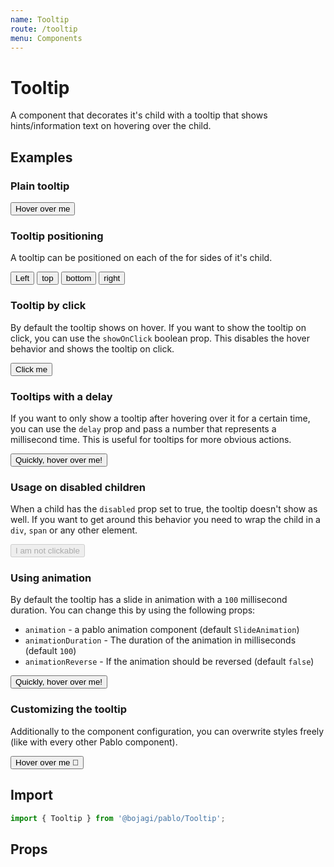 ```yaml
---
name: Tooltip
route: /tooltip
menu: Components
---
```



# Tooltip

A component that decorates it's child with a tooltip that shows hints/information text on hovering over the child.

## Examples

### Plain tooltip

<Playground>
  <Tooltip content="A tooltip shows on hovering (you just witnessed)">
    <Button color="plain">
      Hover over me
    </Button>
  </Tooltip>
</Playground>

### Tooltip positioning

A tooltip can be positioned on each of the for sides of it's child. 

<Playground>
  <Box display="flex" mx={-4}>
    <Tooltip side="left" content="Left tooltip">
      <Button mx={1} color="plain">
        Left
      </Button>
    </Tooltip>
    <Tooltip side="top" content="Top tooltip">
      <Button mx={1} color="plain">
        top
      </Button>
    </Tooltip>
    <Tooltip side="bottom" content="Bottom tooltip">
      <Button mx={1} color="plain">
        bottom
      </Button>
    </Tooltip>
    <Tooltip side="right" content="Right tooltip">
      <Button mx={1} color="plain">
        right
      </Button>
    </Tooltip>
  </Box>
</Playground>

### Tooltip by click

By default the tooltip shows on hover. If you want to show the tooltip on click, you can use the `showOnClick` boolean prop.
This disables the hover behavior and shows the tooltip on click.

<Playground>
  <Tooltip content="You only get me by click" showOnClick>
      <Button color="plain">
        Click me
      </Button>
    </Tooltip>
</Playground>

### Tooltips with a delay

If you want to only show a tooltip after hovering over it for a certain time, you can use the `delay` prop and pass
a number that represents a millisecond time. This is useful for tooltips for more obvious actions.

<Playground>
  <Tooltip content="Sorry for being late" delay={500}>
      <Button color="plain">
        Quickly, hover over me!
      </Button>
    </Tooltip>
</Playground>

### Usage on disabled children

When a child has the `disabled` prop set to true, the tooltip doesn't show as well. If you want to get around this
behavior you need to wrap the child in a `div`, `span` or any other element. 

<Playground>
  <Tooltip content="I'm not there!">
    <Button mx={1.5} color="plain" disabled={true}>
      I am not clickable
    </Button>
  </Tooltip>
</Playground>

### Using animation

By default the tooltip has a slide in animation with a `100` millisecond duration. You can change this by using the following props:

* `animation` - a pablo animation component (default `SlideAnimation`)
* `animationDuration` - The duration of the animation in milliseconds (default `100`)
* `animationReverse` - If the animation should be reversed (default `false`)

<Playground>
  <Tooltip content="I am really slow" animationDuration={5000}>
    <Button mx={1.5} color="plain">
      Quickly, hover over me!
    </Button>
  </Tooltip>
</Playground>


### Customizing the tooltip

Additionally to the component configuration, you can overwrite styles freely (like with every other Pablo component).

<Playground>
  <Tooltip
    content="I am very special"
    customStyles={{
      box: css`
        background-color: red;
        border-radius: 100px;
      `,
      arrow: css`
        border-bottom-color: red;
      `,
    }}
  >
    <Button color="plain">
      Hover over me 🌈
    </Button>
  </Tooltip>
</Playground>
  

## Import

```js
import { Tooltip } from '@bojagi/pablo/Tooltip';
```

## Props

<Props of={Tooltip} />
